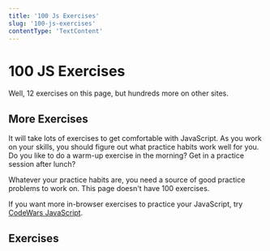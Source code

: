 ```yaml
---
title: '100 Js Exercises'
slug: '100-js-exercises'
contentType: 'TextContent'
---
```


# 100 JS Exercises

Well, 12 exercises on this page, but hundreds more on other sites.

## More Exercises

It will take lots of exercises to get comfortable with JavaScript. As you work on your skills, you
should figure out what practice habits work well for you. Do you like to do a warm-up exercise in
the morning? Get in a practice session after lunch?

Whatever your practice habits are, you need a source of good practice problems to work on. This page
doesn't have 100 exercises.

If you want more in-browser exercises to practice your JavaScript, try
[CodeWars JavaScript](https://www.codewars.com/collections/javascript-basics-2).

## Exercises
